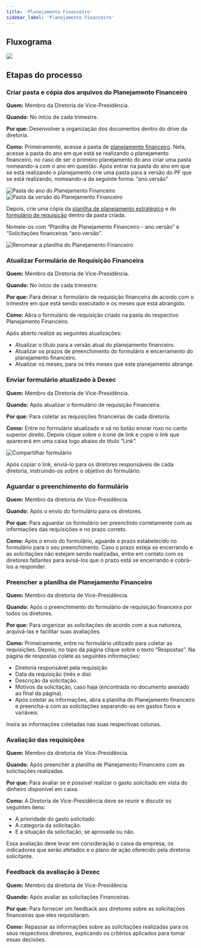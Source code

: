 ```yaml
---
title: 'Planejamento Financeiro'
sidebar_label: 'Planejamento Financeiro'
---
```



## Fluxograma

<image src={fluxograma} hideLegend />

## Etapas do processo

### Criar pasta e cópia dos arquivos do Planejamento Financeiro

**Quem:** Membro da Diretoria de Vice-Presidência.

**Quando:** No início de cada trimestre.

**Por que:** Desenvolver a organização dos documentos dentro do drive da diretoria.

**Como:** Primeiramente, acesse a pasta de [planejamento financeiro](https://drive.google.com/drive/u/1/folders/1orNVnmp76poLe9TfNuCVhvMp54ZdNDtZ). Nela, acesse a pasta do ano em que está se realizando o planejamento financeiro, no caso de ser o primeiro planejamento do ano criar uma pasta nomeando-a com o ano em questão.
Após entrar na pasta do ano em que se está realizando o planejamento crie uma pasta para a versão do PF que se está realizando, nomeando-a da seguinte forma: “ano.versão”

<image src={img1} alt='Pasta do ano do Planejamento Financeiro' width={600} />

<image src={img2} alt='Pasta da versão do Planejamento Financeiro' width={300} />

Depois, crie uma cópia da [planilha de planejamento estratégico](https://docs.google.com/spreadsheets/d/1sWPvtkKODqOSL77_IAS5Y03TKA8J4Y2n/edit#gid=1859464063) e do [formulário de requisição](https://docs.google.com/forms/d/1JWWLW3WYpWiT_6VsL8na9JtPqu9nyg3gKt6oY64deqY/edit) dentro da pasta criada.

Nomeie-os com “Planilha de Planejamento Financeiro - ano.versão” e “Solicitações financeiras “ano.versão”.

<image src={img3} alt='Renomear a planilha do Planejamento Financeiro' width={600} />

### Atualizar Formulário de Requisição Financeira

**Quem:** Membro da Diretoria de Vice-Presidência.

**Quando:** No início de cada trimestre.

**Por que:** Para deixar o formulário de requisição financeira de acordo com o trimestre em que está sendo executado e os meses que está abrangido.

**Como:** Abra o formulário de requisição criado na pasta do respectivo Planejamento Financeiro.

Após aberto realize as seguintes atualizações:

- Atualizar o título para a versão atual do planejamento financeiro.
- Atualizar os prazos de preenchimento do formulário e encerramento do planejamento financeiro.
- Atualizar os meses, para os três meses que este planejamento abrange.

### Enviar formulário atualizado à Dexec

**Quem:** Membro da Diretoria de Vice-Presidência.

**Quando:** Após atualizar o formulário de requisição Financeira.

**Por que:** Para coletar as requisições financeiras de cada diretoria.

**Como:** Entre no formulário atualizado e vá no botão enviar roxo no canto superior direito. Depois clique sobre o ícone de link e copie o link que aparecerá em uma caixa logo abaixo
do título “Link”.

<image src={img4} alt='Compartilhar formulário' width={600} />

Após copiar o link, enviá-lo para os diretores responsáveis de cada diretoria, instruindo-os sobre o objetivo do formulário.

### Aguardar o preenchimento do formulário

**Quem:** Membro da diretoria de Vice-Presidência.

**Quando:** Após o envio do formulário para os diretores.

**Por que:** Para aguardar os formulário ser preenchido corretamente com as informações das requisições e no prazo correto.

**Como:** Após o envio do formulário, aguarde o prazo estabelecido no formulário para o seu preenchimento. Caso o prazo esteja se encerrando e as solicitações não estejam sendo realizadas, entre em contato com os diretores faltantes para avisá-los que o prazo está se encerrando e cobrá-los a responder.

### Preencher a planilha de Planejamento Financeiro

**Quem:** Membro da diretoria de Vice-Presidência.

**Quando:** Após o preenchimento do formulário de requisição financeira por todos os diretores.

**Por que:** Para organizar as solicitações de acordo com a sua natureza, arquivá-las e facilitar suas avaliações.

**Como:** Primeiramente, entre no formulário utilizado para coletar as requisições. Depois, no topo da página clique sobre o texto “Respostas”. Na página de respostas colete as seguintes informações:

- Diretoria responsável pela requisição
- Data da requisição (mês e dia)
- Descrição da solicitação.
- Motivos da solicitação, caso haja (encontrada no documento anexado ao final da página).
- Após coletar as informações, abra a planilha do Planejamento financeiro e preencha-a com as solicitações separando-as em gastos fixos e variáveis.

Insira as informações coletadas nas suas respectivas colunas.

### Avaliação das requisições

**Quem:** Membro da diretoria de Vice-Presidência.

**Quando:** Após preencher a planilha de Planejamento Financeiro com as solicitações realizadas.

**Por que:** Para avaliar se é possível realizar o gasto solicitado em vista do dinheiro disponível em caixa.

**Como:** A Diretoria de Vice-Presidência deve se reunir e discutir os seguintes itens:

- A prioridade do gasto solicitado.
- A categoria da solicitação.
- E a situação da solicitação, se aprovada ou não.

Essa avaliação deve levar em consideração o caixa da empresa, os indicadores que serão afetados e o plano de ação oferecido pela diretoria solicitante.

### Feedback da avaliação à Dexec

**Quem:** Membro da diretoria de Vice-Presidência.

**Quando:** Após avaliar as solicitações Financeiras.

**Por que:** Para fornecer um feedback aos diretores sobre as solicitações financeiras que eles requisitaram.

**Como:** Repassar as informações sobre as solicitações realizadas para os seus respectivos diretores, explicando os critérios aplicados para tomar essas decisões.
